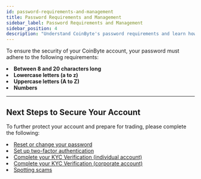 ```yaml
---
id: password-requirements-and-management
title: Password Requirements and Management
sidebar_label: Password Requirements and Management
sidebar_position: 4
description: "Understand CoinByte's password requirements and learn how to manage your password securely."
---
```



To ensure the security of your CoinByte account, your password must adhere to the following requirements:

<TickList>
<li><strong>Between 8 and 20 characters long</strong></li>
<li><strong>Lowercase letters (a to z)</strong></li>
<li><strong>Uppercase letters (A to Z)</strong></li>
<li><strong>Numbers</strong></li>
</TickList>



---

## Next Steps to Secure Your Account

To further protect your account and prepare for trading, please complete the following:

<TickList>
  <li><a href="/docs/account-security/password-management/reset-or-change-your-password">Reset or change your password</a></li>
  <li><a href="/docs/account-security/verification-and-security/set-up-two-factor-authentication">Set up two-factor authentication</a></li>
  <li><a href="/docs/account-security/verification-and-security/complete-your-kyc-verification-individual-account">Complete your KYC Verification (individual account)</a></li>
  <li><a href="/docs/account-security/verification-and-security/complete-your-kyc-verification-corporate-account">Complete your KYC Verification (corporate account)</a></li>
  <li><a href="/docs/account-security/security-awareness/spotting-scams">Spotting scams</a></li>
</TickList>

<RelatedArticles category="account-security" />
